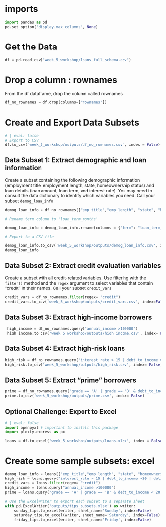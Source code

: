 # imports


```python
import pandas as pd
pd.set_option('display.max_columns', None)
```

# Get the Data


```python
df = pd.read_csv("week_5_workshop/loans_full_schema.csv")
```

# Drop a column : rownames

From the df dataframe, drop the column called rownames

```python
df_no_rownames = df.drop(columns=["rownames"])
```

# Create and Export Data Subsets

```python
# | eval: false
# Export to CSV
df.to_csv('week_5_workshop/outputs/df_no_rownames.csv', index = False)
```

## Data Subset 1: Extract demographic and loan information

Create a subset containing the following demographic information (employment title, employment length, state, homeownership status) and loan details (loan amount, loan term, and interest rate). You may need to consult the data dictionary to identify which variables you need. Call your subset `demog_loan_info`

```python
demog_loan_info = df_no_rownames[["emp_title","emp_length", "state", "homeownership", "loan_amount", "term", "interest_rate"]]

# Rename term column to 'loan_term_months'

demog_loan_info = demog_loan_info.rename(columns = {"term": "loan_term_months"})

# Export to a CSV file

demog_loan_info.to_csv('week_5_workshop/outputs/demog_loan_info.csv', index = False)
demog_loan_info
```

## Data Subset 2: Extract credit evaluation variables

Create a subset with all credit-related variables. Use filtering with the `filter()` method and the `regex` argument to select variables that contain "credit" in their names. Call your subset `credit_vars`


```python
credit_vars = df_no_rownames.filter(regex= "credit")
credit_vars.to_csv('week_5_workshop/outputs/credit_vars.csv', index=False)
```

## Data Subset 3: Extract high-income borrowers

```python
 high_income = df_no_rownames.query("annual_income >100000")
 high_income.to_csv('week_5_workshop/outputs/high_income.csv', index= False)
```

## Data Subset 4: Extract high-risk loans 


```python
high_risk = df_no_rownames.query("interest_rate > 15 | debt_to_income >30 | delinq_2y < 2" )
high_risk.to_csv('week_5_workshop/outputs/high_risk.csv', index= False)
```

## Data Subset 5: Extract "prime" borrowers


```python
prime = df_no_rownames.query("grade == 'A' | grade == 'B' & debt_to_income < 20 & delinq_2y > 2")
prime.to_csv('week_5_workshop/outputs/prime.csv', index= False)
```


## Optional Challenge: Export to Excel


```python
# | eval: false
import openpyxl # important to install this package
import plotly.express as px
```

```python
loans = df.to_excel('week_5_workshop/outputs/loans.xlsx', index = False, engine= "openpyxl")
```


# Create some sample subsets: excel

```python
demog_loan_info = loans[["emp_title","emp_length", "state", "homeownership", "loan_amount", "term", "interest_rate"]]
high_risk = loans.query("interest_rate > 15 | debt_to_income >30 | delinq_2y < 2" )
credit_vars = loans.filter(regex= "credit")
high_income = loans.query("annual_income >100000")
prime = loans.query("grade == 'A' | grade == 'B' & debt_to_income < 20 & delinq_2y > 2")
```



```python
# Use the ExcelWriter to export each subset to a separate sheet
with pd.ExcelWriter('outputs/tips_subsets.xlsx') as writer:
    sunday_tips.to_excel(writer, sheet_name='Sunday', index=False)
    saturday_tips.to_excel(writer, sheet_name='Saturday', index=False)
    friday_tips.to_excel(writer, sheet_name='Friday', index=False)
```